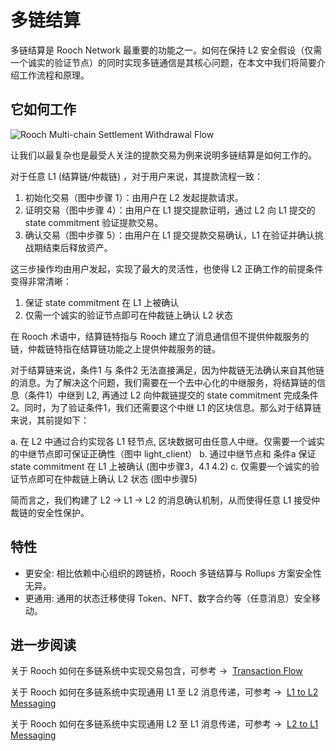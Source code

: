 # 多链结算

多链结算是 Rooch Network 最重要的功能之一。如何在保持 L2 安全假设（仅需一个诚实的验证节点）的同时实现多链通信是其核心问题，在本文中我们将简要介绍工作流程和原理。

## 它如何工作


<Image
  src="/docs/rooch-multi-chain-settlement-withdrawal-flow.jpeg"
  alt="Rooch Multi-chain Settlement Withdrawal Flow"
  width={700}
  height={390}
  className="mx-auto my-4"
/>

让我们以最复杂也是最受人关注的提款交易为例来说明多链结算是如何工作的。

对于任意 L1 (结算链/仲裁链) ，对于用户来说，其提款流程一致：

1. 初始化交易（图中步骤 1）：由用户在 L2 发起提款请求。
2. 证明交易（图中步骤 4）：由用户在 L1 提交提款证明，通过 L2 向 L1 提交的 state commitment 验证提款交易。
3. 确认交易（图中步骤 5）：由用户在 L1 提交提款交易确认，L1 在验证并确认挑战期结束后释放资产。

这三步操作均由用户发起，实现了最大的灵活性，也使得 L2 正确工作的前提条件变得非常清晰：

1. 保证 state commitment 在 L1 上被确认
2. 仅需一个诚实的验证节点即可在仲裁链上确认 L2 状态

在 Rooch 术语中，结算链特指与 Rooch 建立了消息通信但不提供仲裁服务的链，仲裁链特指在结算链功能之上提供仲裁服务的链。

对于结算链来说，条件1 与 条件2 无法直接满足，因为仲裁链无法确认来自其他链的消息。为了解决这个问题，我们需要在一个去中心化的中继服务，将结算链的信息（条件1）中继到 L2, 再通过 L2 向仲裁链提交的 state commitment
完成条件2。同时，为了验证条件1，我们还需要这个中继 L1 的区块信息。那么对于结算链来说，其前提如下：

a. 在 L2 中通过合约实现各 L1 轻节点, 区块数据可由任意人中继。仅需要一个诚实的中继节点即可保证正确性（图中 light_client）
b. 通过中继节点和 条件a 保证 state commitment 在 L1 上被确认 (图中步骤3，4.1 4.2)
c. 仅需要一个诚实的验证节点即可在仲裁链上确认 L2 状态 (图中步骤5)

简而言之，我们构建了 L2 -> L1 -> L2 的消息确认机制，从而使得任意 L1 接受仲裁链的安全性保护。

## 特性

- 更安全: 相比依赖中心组织的跨链桥，Rooch 多链结算与 Rollups 方案安全性无异。
- 更通用: 通用的状态迁移使得 Token、NFT、数字合约等（任意消息）安全移动。

## 进一步阅读

关于 Rooch 如何在多链系统中实现交易包含，可参考 →  [Transaction Flow](../docs/dive-into-rooch/transaction-flow.zh-CN.mdx) 

关于 Rooch 如何在多链系统中实现通用 L1 至 L2 消息传递，可参考 →  [L1 to L2 Messaging](../docs/dive-into-rooch/l1-to-l2-messaging.zh-CN.mdx) 

关于 Rooch 如何在多链系统中实现通用 L2 至 L1 消息传递，可参考 →  [L2 to L1 Messaging](../docs/dive-into-rooch/l2-to-l1-messaging.zh-CN.mdx) 



